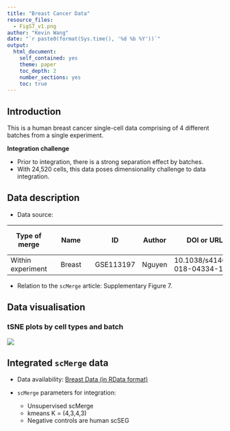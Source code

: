 ```yaml
---
title: "Breast Cancer Data"
resource_files:
  - FigS7_v1.png
author: "Kevin Wang"
date: "`r paste0(format(Sys.time(), '%d %b %Y'))`"
output: 
  html_document:
    self_contained: yes
    theme: paper
    toc_depth: 2
    number_sections: yes
    toc: true
---
```



## Introduction 

This is a human breast cancer single-cell data comprising of 4 different batches from a single experiment. 

**Integration challenge**

+ Prior to integration, there is a strong separation effect by batches. 
+ With 24,520 cells, this data poses dimensionality challenge to data integration. 


## Data description

+ Data source: 

| Type of merge |   | Name   |   | ID        | Author | DOI or URL                 | Protocol     | Organism | Tissue        | # of cell types | # of cells | # of batches |
|---------------|---|--------|---|-----------|--------|----------------------------|--------------|----------|---------------|-----------------|------------|--------------|
|  Within experiment  |   | Breast |   | GSE113197 | Nguyen | 10.1038/s41467-018-04334-1 | 10x Chromium | Human    | Breast cancer | 3               | 24520      | 4            |



+ Relation to the `scMerge` article: Supplementary Figure 7. 


## Data visualisation


### tSNE plots by cell types and batch

<!-- <img src="/FigS7_v1.png"> -->

![](http://www.maths.usyd.edu.au/u/yingxinl/wwwnb/scMergeWebsite/Breast_Data/FigS7_v1.png)

<!-- ![](FigS7_v1.pdf) -->

<!-- ```{r, out.width = '100%'} -->
<!-- knitr::include_graphics("FigS7_v1.png") -->
<!-- ``` -->




## Integrated `scMerge` data

+ Data availability: [Breast Data (in RData format)](http://www.maths.usyd.edu.au/u/yingxinl/wwwnb/scMergeData/breast_scMerge.rds)

+ `scMerge` parameters for integration: 

    - Unsupervised scMerge
    - kmeans K = (4,3,4,3)
    - Negative controls are human scSEG

